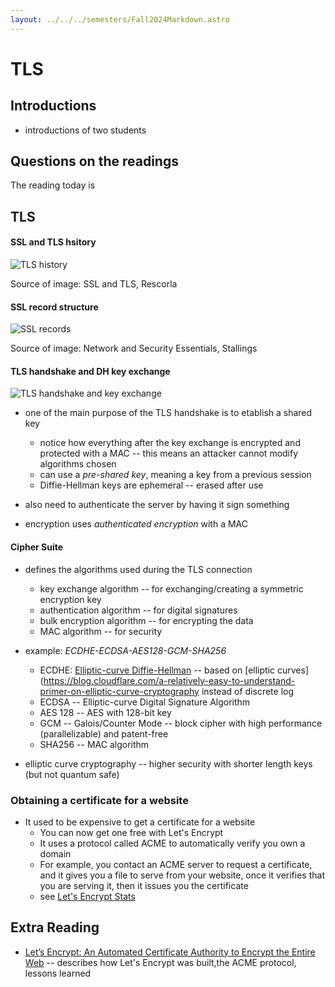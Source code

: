 ```yaml
---
layout: ../../../semesters/Fall2024Markdown.astro
---
```


# TLS

## Introductions

- introductions of two students

## Questions on the readings

The reading today is

## TLS

#### SSL and TLS hsitory

![TLS history](/images/notes/tls-history.png)

Source of image: SSL and TLS, Rescorla

#### SSL record structure

![SSL records](/images/notes/SSL-records.png)

Source of image: Network and Security Essentials, Stallings

#### TLS handshake and DH key exchange

![TLS handshake and key exchange](/images/notes/tls-handshake-dh.png)

- one of the main purpose of the TLS handshake is to etablish a shared key

  - notice how everything after the key exchange is encrypted and protected with
    a MAC -- this means an attacker cannot modify algorithms chosen
  - can use a _pre-shared key_, meaning a key from a previous session
  - Diffie-Hellman keys are ephemeral -- erased after use

- also need to authenticate the server by having it sign something

- encryption uses _authenticated encryption_ with a MAC

#### Cipher Suite

- defines the algorithms used during the TLS connection

  - key exchange algorithm -- for exchanging/creating a symmetric encryption key
  - authentication algorithm -- for digital signatures
  - bulk encryption algorithm -- for encrypting the data
  - MAC algorithm -- for security

- example: _ECDHE-ECDSA-AES128-GCM-SHA256_

  - ECDHE:
    [Elliptic-curve Diffie-Hellman](https://en.wikipedia.org/wiki/Elliptic-curve_Diffie–Hellman)
    -- based on [elliptic
    curves](https://blog.cloudflare.com/a-relatively-easy-to-understand-primer-on-elliptic-curve-cryptography
    instead of discrete log
  - ECDSA -- Elliptic-curve Digital Signature Algorithm
  - AES 128 -- AES with 128-bit key
  - GCM -- Galois/Counter Mode -- block cipher with high performance
    (parallelizable) and patent-free
  - SHA256 -- MAC algorithm

- elliptic curve cryptography -- higher security with shorter length keys (but
  not quantum safe)

### Obtaining a certificate for a website

- It used to be expensive to get a certificate for a website
  - You can now get one free with Let's Encrypt
  - It uses a protocol called ACME to automatically verify you own a domain
  - For example, you contact an ACME server to request a certificate, and it
    gives you a file to serve from your website, once it verifies that you are
    serving it, then it issues you the certificate
  - see [Let's Encrypt Stats](https://letsencrypt.org/stats/)

## Extra Reading

- [Let’s Encrypt: An Automated Certificate Authority to Encrypt the Entire Web](https://dl.acm.org/doi/pdf/10.1145/3319535.3363192)
  -- describes how Let's Encrypt was built,the ACME protocol, lessons learned
